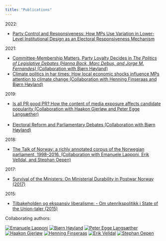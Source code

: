 ```yaml
---
title: "Publications"
---
```


2022:

- [Party Control and Responsiveness: How MPs Use Variation in Lower-Level Institutional Design as an Electoral Responsiveness Mechanism](http://ceur-ws.org/Vol-3133/paper07.pdf)

2021:

- [Committee-Membership Matters, Party Loyalty Decides in <em>The Politics of Legislative Debates (Hanna Back, Marc Debus, and Jorge M. Fernandes)</em> (Collaboration with Bjørn Høyland)](https://oxford.universitypressscholarship.com/view/10.1093/oso/9780198849063.001.0001/oso-9780198849063-chapter-31)
- [Climate politics in har times: How local economic shocks influence MPs attention to climate change (Collaboration with Henning Finseraas and Bjørn Høyland)](https://ejpr.onlinelibrary.wiley.com/doi/full/10.1111/1475-6765.12415)

2019:

- [Is all PR good PR? How the content of media exposure affects candidate popularity (Collaboration with Haakon Gjerløw and Peter Egge Langsæther)](https://www.sciencedirect.com/science/article/pii/S0261379418303548)<br><br>
- [Electoral Reform and Parliamentary Debates (Collaboration  with Bjørn Høyland)](https://onlinelibrary.wiley.com/doi/full/10.1111/lsq.12237)

2018:

- [The Talk of Norway: a richly annotated corpus of the Norwegian parliament, 1998–2016. (Collaboration with Emanuele Lapponi, Erik Velldal, and Stephan Oepen)](https://link.springer.com/article/10.1007/s10579-018-9411-5)

2017:

- [Survival of the Ministers: On Ministerial Durability in Postwar Norway (2017)](http://onlinelibrary.wiley.com/doi/10.1111/1467-9477.12086/abstract)

2015:

- [Tilbakeholden og ekspansiv liberalisme: - Om utenrikspolitikk i State of the Union-taler (2015)](https://www.idunn.no/ip/2015/01/tilbakeholden_og_ekspansiv_liberalisme_-_om_utenrikspoliti)


Collaborating authors:

<a href="https://scholar.google.no/citations?user=fOIO08sAAAAJ&hl=en"><img src="https://scholar.googleusercontent.com/citations?view_op=small_photo&user=fOIO08sAAAAJ&citpid=1" title="Emanuele Lapponi"/></a>
<a href="https://scholar.google.no/citations?user=LKrqoSgAAAAJ&hl=en"><img src="https://scholar.googleusercontent.com/citations?view_op=small_photo&user=LKrqoSgAAAAJ&citpid=1" title="Bjørn Høyland"/></a>
<a href="https://scholar.google.no/citations?user=EnmGAG8AAAAJ&hl=en"><img src="https://scholar.googleusercontent.com/citations?view_op=small_photo&user=EnmGAG8AAAAJ&citpid=1" title="Peter Egge Langsæther"/></a>
<a href="https://scholar.google.no/citations?user=DSU-yuMAAAAJ&hl=en"><img src="https://scholar.googleusercontent.com/citations?view_op=small_photo&user=DSU-yuMAAAAJ&citpid=1" title="Haakon Gjerløw"/></a>
<a href="https://scholar.google.no/citations?user=v2IK8CkAAAAJ&hl=en"><img src="https://scholar.googleusercontent.com/citations?view_op=small_photo&user=v2IK8CkAAAAJ&citpid=1" title="Henning Finseraas"/></a>
<a href="https://scholar.google.no/citations?user=lbQyqGoAAAAJ&hl=en"><img src="https://scholar.googleusercontent.com/citations?view_op=small_photo&user=lbQyqGoAAAAJ&citpid=1" title="Erik Velldal"/></a>
<a href="https://scholar.google.no/citations?user=0lUHSdEAAAAJ&hl=en"><img src="https://scholar.googleusercontent.com/citations?view_op=small_photo&user=0lUHSdEAAAAJ&citpid=1" title="Stephan Oepen"></a>
